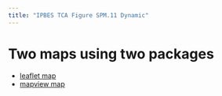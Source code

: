 ```yaml
---
title: "IPBES TCA Figure SPM.11 Dynamic"
---
```


# Two maps using two packages

- [leaflet map](map_leaflet.html)
- [mapview map](map_mapview.html)
